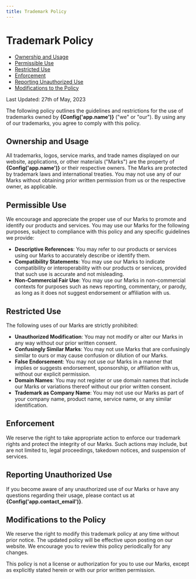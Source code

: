 ```yaml
---
title: Trademark Policy
---
```


<main className="max-w-3xl mx-auto pb-28">
    <div className="px-4 sm:px-6 md:px-8 relative max-w-5xl mx-auto pt-20 sm:pt-24 lg:pt-32 pb-20 sm:pb-24 lg:pb-32">
        <h1 className="text-slate-900 font-extrabold text-4xl sm:text-5xl lg:text-6xl tracking-tight text-center dark:text-white" id="trademark-policy">
            Trademark Policy
        </h1>
    </div>
    <ul role="list" className="list-disc">
        <li><a href="#ownership-and-usage">Ownership and Usage</a></li>
        <li><a href="#permissible-use">Permissible Use</a></li>
        <li><a href="#restricted-use">Restricted Use</a></li>
        <li><a href="#enforcement">Enforcement</a></li>
        <li><a href="#reporting-unauthorized-use">Reporting Unauthorized Use</a></li>
        <li><a href="#modifications-to-the-policy">Modifications to the Policy</a></li>
    </ul>
    <p className="pt-10 pb-5">Last Updated: 27th of May, 2023</p>
    <p className="pb-5">
        The following policy outlines the guidelines and restrictions for the use of trademarks owned by <b>{Config('app.name')}</b> ("we" or "our"). By using any of our trademarks, you agree to comply with this policy.
    </p>
    <h2 id="ownership-and-usage" className="text-2xl font-extrabold tracking-tight text-slate-900 dark:text-slate-200 md:text-3xl pt-5 pb-5">
        Ownership and Usage
    </h2>
    <p className="pb-5">
        All trademarks, logos, service marks, and trade names displayed on our website, applications, or other materials ("Marks") are the property of <b>{Config('app.name')}</b> or their respective owners. The Marks are protected by trademark laws and international treaties. You may not use any of our Marks without obtaining prior written permission from us or the respective owner, as applicable.
    </p>
    <h2 id="permissible-use" className="text-2xl font-extrabold tracking-tight text-slate-900 dark:text-slate-200 md:text-3xl pt-5 pb-5">
        Permissible Use
    </h2>
    <p className="pb-5">
        We encourage and appreciate the proper use of our Marks to promote and identify our products and services. You may use our Marks for the following purposes, subject to compliance with this policy and any specific guidelines we provide:
    </p>
    <ul role="list" className="list-disc">
        <li><b>Descriptive References</b>: You may refer to our products or services using our Marks to accurately describe or identify them.</li>
        <li><b>Compatibility Statements</b>: You may use our Marks to indicate compatibility or interoperability with our products or services, provided that such use is accurate and not misleading.</li>
        <li><b>Non-Commercial Fair Use</b>: You may use our Marks in non-commercial contexts for purposes such as news reporting, commentary, or parody, as long as it does not suggest endorsement or affiliation with us.</li>
    </ul>
    <h2 id="restricted-use" className="text-2xl font-extrabold tracking-tight text-slate-900 dark:text-slate-200 md:text-3xl pt-5 pb-5">
        Restricted Use
    </h2>
    <p className="pb-5">
        The following uses of our Marks are strictly prohibited:
    </p>
    <ul role="list" className="list-disc">
        <li><b>Unauthorized Modification</b>: You may not modify or alter our Marks in any way without our prior written consent.</li>
        <li><b>Confusingly Similar Marks</b>: You may not use Marks that are confusingly similar to ours or may cause confusion or dilution of our Marks.</li>
        <li><b>False Endorsement</b>: You may not use our Marks in a manner that implies or suggests endorsement, sponsorship, or affiliation with us, without our explicit permission.</li>
        <li><b>Domain Names</b>: You may not register or use domain names that include our Marks or variations thereof without our prior written consent.</li>
        <li><b>Trademark as Company Name</b>: You may not use our Marks as part of your company name, product name, service name, or any similar identification.</li>
    </ul>
    <h2 id="enforcement" className="text-2xl font-extrabold tracking-tight text-slate-900 dark:text-slate-200 md:text-3xl pt-5 pb-5">
        Enforcement
    </h2>
    <p className="pb-5">
        We reserve the right to take appropriate action to enforce our trademark rights and protect the integrity of our Marks. Such actions may include, but are not limited to, legal proceedings, takedown notices, and suspension of services.
    </p>
    <h2 id="reporting-unauthorized-use" className="text-2xl font-extrabold tracking-tight text-slate-900 dark:text-slate-200 md:text-3xl pt-5 pb-5">
        Reporting Unauthorized Use
    </h2>
    <p className="pb-5">
        If you become aware of any unauthorized use of our Marks or have any questions regarding their usage, please contact us at <b>{Config('app.contact_email')}</b>.
    </p>
    <h2 id="modifications-to-the-policy" className="text-2xl font-extrabold tracking-tight text-slate-900 dark:text-slate-200 md:text-3xl pt-5 pb-5">
        Modifications to the Policy
    </h2>
    <p className="pb-5">
        We reserve the right to modify this trademark policy at any time without prior notice. The updated policy will be effective upon posting on our website. We encourage you to review this policy periodically for any changes.
    </p>
    <p className="pb-5">
        This policy is not a license or authorization for you to use our Marks, except as explicitly stated herein or with our prior written permission.
    </p>
</main>
